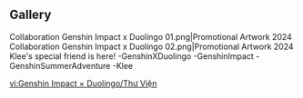 {{Event Tabs|story = no}}
==Gallery==
<gallery>
Collaboration Genshin Impact x Duolingo 01.png|Promotional Artwork 2024
Collaboration Genshin Impact x Duolingo 02.png|Promotional Artwork 2024
Klee's special friend is here! -GenshinXDuolingo -GenshinImpact -GenshinSummerAdventure -Klee
</gallery>

[[vi:Genshin Impact × Duolingo/Thư Viện]]